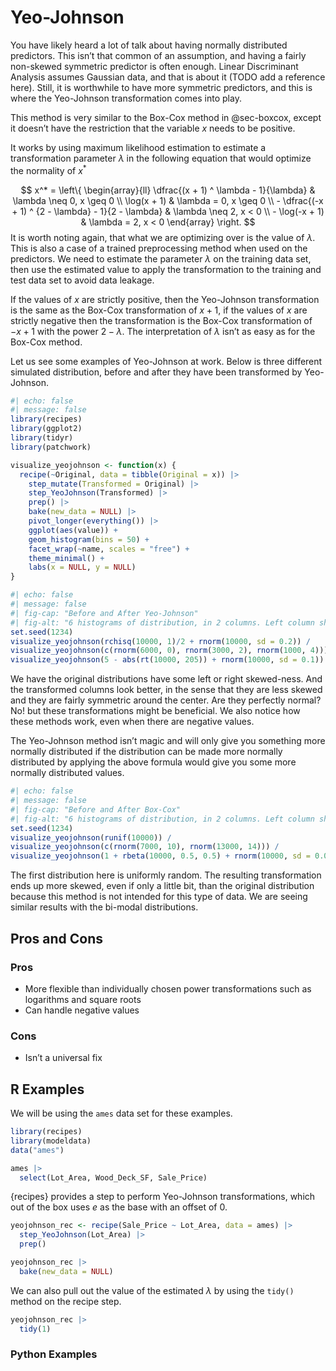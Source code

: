 # Yeo-Johnson {#sec-yeojohnson}

You have likely heard a lot of talk about having normally distributed predictors. This isn't that common of an assumption, and having a fairly non-skewed symmetric predictor is often enough. Linear Discriminant Analysis assumes Gaussian data, and that is about it (TODO add a reference here). Still, it is worthwhile to have more symmetric predictors, and this is where the Yeo-Johnson transformation comes into play.

This method is very similar to the Box-Cox method in @sec-boxcox, except it doesn't have the restriction that the variable $x$ needs to be positive. 

It works by using maximum likelihood estimation to estimate a transformation parameter $\lambda$ in the following equation that would optimize the normality of $x^*$

$$
x^* = \left\{
    \begin{array}{ll}
      \dfrac{(x + 1) ^ \lambda - 1}{\lambda}              & \lambda \neq 0, x \geq 0 \\
      \log(x + 1)                                         & \lambda =    0, x \geq 0 \\
      - \dfrac{(-x + 1) ^ {2 - \lambda} - 1}{2 - \lambda} & \lambda \neq 2, x <    0 \\
      - \log(-x + 1)                                      & \lambda =    2, x <    0
    \end{array}
  \right.
$$
It is worth noting again, that what we are optimizing over is the value of $\lambda$. This is also a case of a trained preprocessing method when used on the predictors. We need to estimate the parameter $\lambda$ on the training data set, then use the estimated value to apply the transformation to the training and test data set to avoid data leakage.

If the values of $x$ are strictly positive, then the Yeo-Johnson transformation is the same as the Box-Cox transformation of $x + 1$, if the values of $x$ are strictly negative then the transformation is the Box-Cox transformation of $-x + 1$ with the power $2 - \lambda$. The interpretation of $\lambda$ isn't as easy as for the Box-Cox method.

Let us see some examples of Yeo-Johnson at work. Below is three different simulated distribution, before and after they have been transformed by Yeo-Johnson.

```r
#| echo: false
#| message: false
library(recipes)
library(ggplot2)
library(tidyr)
library(patchwork)

visualize_yeojohnson <- function(x) {
  recipe(~Original, data = tibble(Original = x)) |>
    step_mutate(Transformed = Original) |>
    step_YeoJohnson(Transformed) |>
    prep() |>
    bake(new_data = NULL) |>
    pivot_longer(everything()) |>
    ggplot(aes(value)) +
    geom_histogram(bins = 50) +
    facet_wrap(~name, scales = "free") +
    theme_minimal() +
    labs(x = NULL, y = NULL)
}
```

```r
#| echo: false
#| message: false
#| fig-cap: "Before and After Yeo-Johnson"
#| fig-alt: "6 histograms of distribution, in 2 columns. Left column shows unaltered distributions. Right column shows distribution of the Yeo-Johnson transformation of the left column. Right column are mostly normally distributed."
set.seed(1234)
visualize_yeojohnson(rchisq(10000, 1)/2 + rnorm(10000, sd = 0.2)) /
visualize_yeojohnson(c(rnorm(6000, 0), rnorm(3000, 2), rnorm(1000, 4))) /
visualize_yeojohnson(5 - abs(rt(10000, 205)) + rnorm(10000, sd = 0.1))
```

We have the original distributions have some left or right skewed-ness. And the transformed columns look better, in the sense that they are less skewed and they are fairly symmetric around the center. Are they perfectly normal? No! but these transformations might be beneficial. We also notice how these methods work, even when there are negative values.

The Yeo-Johnson method isn't magic and will only give you something more normally distributed if the distribution can be made more normally distributed by applying the above formula would give you some more normally distributed values.

```r
#| echo: false
#| message: false
#| fig-cap: "Before and After Box-Cox"
#| fig-alt: "6 histograms of distribution, in 2 columns. Left column shows unaltered distributions. Right column shows distribution of the Box-Cox transoformation of the left column. Right column have not benefitted from the Box-Cox transformation"
set.seed(1234)
visualize_yeojohnson(runif(10000)) /
visualize_yeojohnson(c(rnorm(7000, 10), rnorm(13000, 14))) /
visualize_yeojohnson(1 + rbeta(10000, 0.5, 0.5) + rnorm(10000, sd = 0.05))
```

The first distribution here is uniformly random. The resulting transformation ends up more skewed, even if only a little bit, than the original distribution because this method is not intended for this type of data. We are seeing similar results with the bi-modal distributions.

## Pros and Cons

### Pros

- More flexible than individually chosen power transformations such as logarithms and square roots
- Can handle negative values

### Cons

- Isn't a universal fix

## R Examples

We will be using the `ames` data set for these examples.

```r
library(recipes)
library(modeldata)
data("ames")

ames |>
  select(Lot_Area, Wood_Deck_SF, Sale_Price)
```

{recipes} provides a step to perform Yeo-Johnson transformations, which out of the box uses $e$ as the base with an offset of 0.

```r
yeojohnson_rec <- recipe(Sale_Price ~ Lot_Area, data = ames) |>
  step_YeoJohnson(Lot_Area) |>
  prep()

yeojohnson_rec |>
  bake(new_data = NULL)
```

We can also pull out the value of the estimated $\lambda$ by using the `tidy()` method on the recipe step.

```r
yeojohnson_rec |>
  tidy(1)
```

### Python Examples

